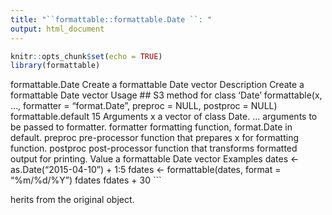---
title: "``formattable::formattable.Date ``: "
output: html_document
---

```{r setup, include=FALSE}
knitr::opts_chunk$set(echo = TRUE)
library(formattable)
```



formattable.Date Create a formattable Date vector
Description
Create a formattable Date vector
Usage
## S3 method for class 'Date'
formattable(x, ..., formatter = "format.Date",
preproc = NULL, postproc = NULL)
formattable.default 15
Arguments
x a vector of class Date.
... arguments to be passed to formatter.
formatter formatting function, format.Date in default.
preproc pre-processor function that prepares x for formatting function.
postproc post-processor function that transforms formatted output for printing.
Value
a formattable Date vector
Examples
dates <- as.Date("2015-04-10") + 1:5
fdates <- formattable(dates, format = "%m/%d/%Y")
fdates
fdates + 30
```

herits from the original object.